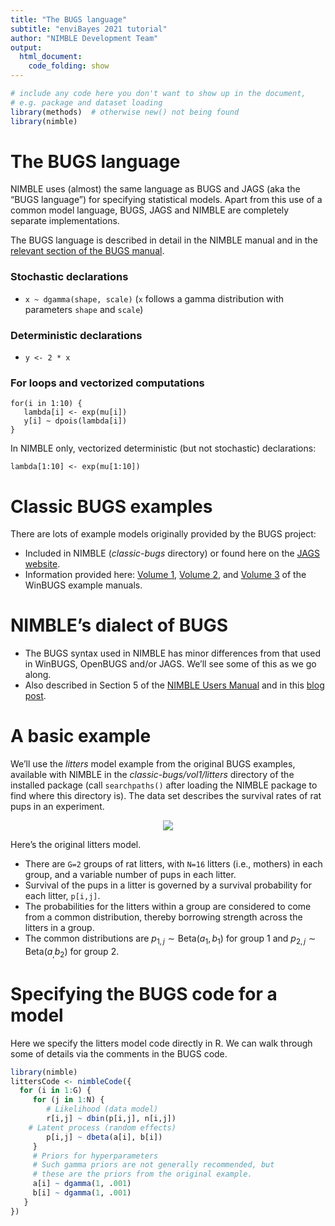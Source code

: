 ```yaml
---
title: "The BUGS language"
subtitle: "enviBayes 2021 tutorial"
author: "NIMBLE Development Team"
output:
  html_document:
    code_folding: show
---
```


```r
# include any code here you don't want to show up in the document,
# e.g. package and dataset loading
library(methods)  # otherwise new() not being found 
library(nimble)
```


# The BUGS language

NIMBLE uses (almost) the same language as BUGS and JAGS (aka the "BUGS language") for specifying statistical models. Apart from this use of a common model language, BUGS, JAGS and NIMBLE are completely separate implementations.

The BUGS language is described in detail in the NIMBLE manual and in the [relevant section of the BUGS manual](http://www.openbugs.net/Manuals/ModelSpecification.html). 

### Stochastic declarations

  - `x ~ dgamma(shape, scale)` (`x` follows a gamma distribution with parameters `shape` and `scale`)

### Deterministic declarations

  - `y <- 2 * x`

### For loops and vectorized computations

```
for(i in 1:10) {
   lambda[i] <- exp(mu[i])
   y[i] ~ dpois(lambda[i])
}
```

In NIMBLE only, vectorized deterministic (but not stochastic) declarations:

```
lambda[1:10] <- exp(mu[1:10])
```

# Classic BUGS examples

There are lots of example models originally provided by the BUGS project:

  - Included in NIMBLE (*classic-bugs* directory) or found here on the [JAGS website](https://sourceforge.net/projects/mcmc-jags/files/Examples/).
  - Information provided here: [Volume 1](http://www.mrc-bsu.cam.ac.uk/wp-content/uploads/WinBUGS_Vol1.pdf), [Volume 2](http://www.mrc-bsu.cam.ac.uk/wp-content/uploads/WinBUGS_Vol2.pdf), and [Volume 3](http://www.mrc-bsu.cam.ac.uk/wp-content/uploads/WinBUGS_Vol3.pdf) of the WinBUGS example manuals.

# NIMBLE's dialect of BUGS

   - The BUGS syntax used in NIMBLE has minor differences from that used in WinBUGS, OpenBUGS and/or JAGS. We'll see some of this as we go along.
   - Also described in Section 5 of the [NIMBLE Users Manual](https://r-nimble.org/html_manual/cha-writing-models.html) and in this [blog post](https://r-nimble.org/quick-guide-for-converting-from-jags-or-bugs-to-nimble).

# A basic example


We'll use the *litters* model example from the original BUGS examples, available with NIMBLE in the *classic-bugs/vol1/litters* directory of the installed package (call ```searchpaths()``` after loading the NIMBLE package to find where this directory is). The data set describes the survival rates of rat pups in an experiment.

<center><img src="littersDAG.jpg"></center>

Here's the original litters model.

 - There are ```G=2``` groups of rat litters, with ```N=16```  litters (i.e., mothers) in each group, and a variable number of pups in each litter.
 - Survival of the pups in a litter is governed by a survival probability for each litter, ```p[i,j]```.
 - The probabilities for the litters within a group are considered to come from a common distribution, thereby borrowing strength across the litters in a group.
 - The common distributions are $p_{1,j} \sim \mbox{Beta}(a_1, b_1)$ for group 1 and $p_{2,j} \sim \mbox{Beta}(a_, b_2)$ for group 2.

# Specifying the BUGS code for a model

Here we specify the litters model code directly in R. We can walk through some of details via the comments in the BUGS code.

```r
library(nimble)
littersCode <- nimbleCode({
  for (i in 1:G) {
     for (j in 1:N) {
     	# Likelihood (data model)
        r[i,j] ~ dbin(p[i,j], n[i,j])
	# Latent process (random effects)
        p[i,j] ~ dbeta(a[i], b[i]) 
     }
     # Priors for hyperparameters
     # Such gamma priors are not generally recommended, but
     # these are the priors from the original example.
     a[i] ~ dgamma(1, .001)
     b[i] ~ dgamma(1, .001)
   }
})
```

